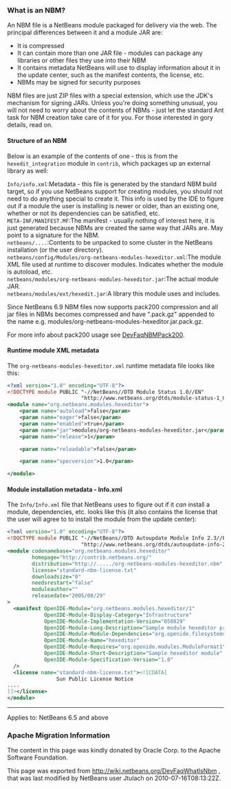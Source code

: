 <!--

    Licensed to the Apache Software Foundation (ASF) under one
    or more contributor license agreements.  See the NOTICE file
    distributed with this work for additional information
    regarding copyright ownership.  The ASF licenses this file
    to you under the Apache License, Version 2.0 (the
    "License"); you may not use this file except in compliance
    with the License.  You may obtain a copy of the License at

      http://www.apache.org/licenses/LICENSE-2.0

    Unless required by applicable law or agreed to in writing,
    software distributed under the License is distributed on an
    "AS IS" BASIS, WITHOUT WARRANTIES OR CONDITIONS OF ANY
    KIND, either express or implied.  See the License for the
    specific language governing permissions and limitations
    under the License.

-->

===What is an NBM?===

An NBM file is a NetBeans module packaged for delivery via the web.
The principal differences between it and a module JAR are:
* It is compressed
* It can contain more than one JAR file - modules can package any libraries or other files they use into their NBM
* It contains metadata NetBeans will use to display information about it in the update center, such as the manifest contents, the license, etc.
* NBMs may be signed for security purposes

NBM files are just ZIP files with a special extension,
which use the JDK's mechanism for signing JARs.
Unless you're doing something unusual, you will not need to worry about the contents of NBMs -
just let the standard Ant task for NBM creation take care of it for you.
For those interested in gory details, read on.

====Structure of an NBM====
Below is an example of the contents of one -
this is from the <tt>hexedit_integration</tt> module in <tt>contrib</tt>,
which packages up an external library as well:

;<tt>Info/info.xml</tt>:Metadata - this file is generated by the standard NBM build target, so if you use NetBeans support for creating modules, you should not need to do anything special to create it.  This info is used by the IDE to figure out if a module the user is installing is newer or older, than an existing one, whether or not its dependencies can be satisfied, etc. 
;<tt>META-INF/MANIFEST.MF</tt>:The manifest - usually nothing of interest here, it is just generated because NBMs are created the same way that JARs are. May point to a signature for the NBM.
;<tt>netbeans/....</tt>:Contents to be unpacked to some cluster in the NetBeans installation (or the user directory).
;<tt>netbeans/config/Modules/org-netbeans-modules-hexeditor.xml</tt>:The module XML file used at runtime to discover modules. Indicates whether the module is autoload, etc.
;<tt>netbeans/modules/org-netbeans-modules-hexeditor.jar</tt>:The actual module JAR.
;<tt>netbeans/modules/ext/hexedit.jar</tt>:A library this module uses and includes.

Since NetBeans 6.9 NBM files now supports pack200 compression and all jar files in NBMs becomes compressed and have ".pack.gz" appended to the name e.g. modules/org-netbeans-modules-hexeditor.jar.pack.gz. 

For more info about pack200 usage see [[DevFaqNBMPack200|DevFaqNBMPack200]].

====Runtime module XML metadata====
The <tt>org-netbeans-modules-hexeditor.xml</tt> runtime metadata file looks like this:

<source lang="xml">
<?xml version="1.0" encoding="UTF-8"?>
<!DOCTYPE module PUBLIC "-//NetBeans//DTD Module Status 1.0//EN"
                        "http://www.netbeans.org/dtds/module-status-1_0.dtd">
<module name="org.netbeans.modules.hexeditor">
    <param name="autoload">false</param>
    <param name="eager">false</param>
    <param name="enabled">true</param>
    <param name="jar">modules/org-netbeans-modules-hexeditor.jar</param>
    <param name="release">1</param>

    <param name="reloadable">false</param>

    <param name="specversion">1.0</param>

</module>

</source>

====Module installation metadata - Info.xml====
The <tt>Info/Info.xml</tt> file that NetBeans uses to figure out if it ''can'' install a module,
dependencies, etc.  looks like this
(it also contains the license that the user will agree to to install the module from the update center):

<source lang="xml">
<?xml version="1.0" encoding="UTF-8"?>
<!DOCTYPE module PUBLIC "-//NetBeans//DTD Autoupdate Module Info 2.3//EN"
                        "http://www.netbeans.org/dtds/autoupdate-info-2_3.dtd">
<module codenamebase="org.netbeans.modules.hexeditor"
        homepage="http://contrib.netbeans.org/"
        distribution="http://...../org-netbeans-modules-hexeditor.nbm"
        license="standard-nbm-license.txt"
        downloadsize="0"
        needsrestart="false"
        moduleauthor=""
        releasedate="2005/08/29"
>
  <manifest OpenIDE-Module="org.netbeans.modules.hexeditor/1"
            OpenIDE-Module-Display-Category="Infrastructure"
            OpenIDE-Module-Implementation-Version="050829"
            OpenIDE-Module-Long-Description="Sample module hexeditor providing HexEdit"
            OpenIDE-Module-Module-Dependencies="org.openide.filesystems > 6.2, ..."
            OpenIDE-Module-Name="hexeditor"
            OpenIDE-Module-Requires="org.openide.modules.ModuleFormat1"
            OpenIDE-Module-Short-Description="Sample hexeditor module"
            OpenIDE-Module-Specification-Version="1.0"
  />
  <license name="standard-nbm-license.txt"><![CDATA[
                Sun Public License Notice
....
]]></license>
</module>
</source>

----

Applies to: NetBeans 6.5 and above

===Apache Migration Information===

The content in this page was kindly donated by Oracle Corp. to the
Apache Software Foundation.

This page was exported from http://wiki.netbeans.org/DevFaqWhatIsNbm , 
that was last modified by NetBeans user Jtulach 
on 2010-07-16T08:13:22Z.

